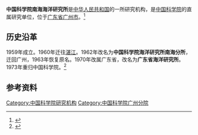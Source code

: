 '''中国科学院南海海洋研究所'''是[[中华人民共和国|中华人民共和国]]的一所研究机构，是[[中国科学院|中国科学院]]的直属研究单位，位于[[广东省|广东省]][[广州市|广州市]]。<ref>{{Cite book|title=百科知识数据辞典|author=许力以, 周谊主编|publisher=青岛出版社|year=2008|isbn=|location=青岛|pages=}}</ref>

== 历史沿革 ==
1959年成立。1960年迁往[[湛江|湛江]]。1962年改名为'''中国科学院海洋研究所南海分所'''，迁回广州，1963年恢复原名。1970年改属广东省，改名为'''广东省海洋研究所'''。1973年重归中国科学院。<ref>{{Cite book|title=广州百科全书|author=《广州百科全书》编纂委员会编|publisher=中国大百科全书出版社|year=1994|isbn=|location=北京|pages=}}</ref>

== 参考资料 ==
{{reflist}}

[[Category:中国科学院研究机构|Category:中国科学院研究机构]]
[[Category:中国科学院广州分院|Category:中国科学院广州分院]]